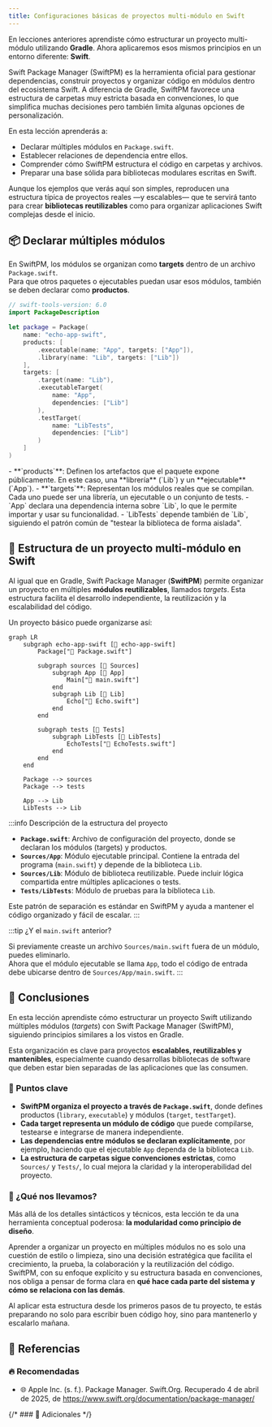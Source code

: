 ```yaml
---
title: Configuraciones básicas de proyectos multi-módulo en Swift
---
```


<ReadingTime/>
<GitHubRepoLink repo={"echo-app-swift"} user={"r8vnhill"} />

En lecciones anteriores aprendiste cómo estructurar un proyecto multi-módulo utilizando **Gradle**. Ahora aplicaremos esos mismos principios en un entorno diferente: **Swift**.

Swift Package Manager (SwiftPM) es la herramienta oficial para gestionar dependencias, construir proyectos y organizar código en módulos dentro del ecosistema Swift. A diferencia de Gradle, SwiftPM favorece una estructura de carpetas muy estricta basada en convenciones, lo que simplifica muchas decisiones pero también limita algunas opciones de personalización.

En esta lección aprenderás a:

- Declarar múltiples módulos en `Package.swift`.
- Establecer relaciones de dependencia entre ellos.
- Comprender cómo SwiftPM estructura el código en carpetas y archivos.
- Preparar una base sólida para bibliotecas modulares escritas en Swift.

Aunque los ejemplos que verás aquí son simples, reproducen una estructura típica de proyectos reales —y escalables— que te servirá tanto para crear **bibliotecas reutilizables** como para organizar aplicaciones Swift complejas desde el inicio.

## 📦 Declarar múltiples módulos

En SwiftPM, los módulos se organizan como **targets** dentro de un archivo `Package.swift`.  
Para que otros paquetes o ejecutables puedan usar esos módulos, también se deben declarar como **productos**.

```swift showLineNumbers title="Package.swift"
// swift-tools-version: 6.0
import PackageDescription

let package = Package(
    name: "echo-app-swift",
    products: [
        .executable(name: "App", targets: ["App"]),
        .library(name: "Lib", targets: ["Lib"])
    ],
    targets: [
        .target(name: "Lib"),
        .executableTarget(
            name: "App",
            dependencies: ["Lib"]
        ),
        .testTarget(
            name: "LibTests",
            dependencies: ["Lib"]
        )
    ]
)
```

<Explanation>
    - **`products`**: Definen los artefactos que el paquete expone públicamente. En este caso, una **librería** (`Lib`) y un **ejecutable** (`App`).
    - **`targets`**: Representan los módulos reales que se compilan. Cada uno puede ser una librería, un ejecutable o un conjunto de tests.
    - `App` declara una dependencia interna sobre `Lib`, lo que le permite importar y usar su funcionalidad.
    - `LibTests` depende también de `Lib`, siguiendo el patrón común de "testear la biblioteca de forma aislada".
</Explanation>

## 🧱 Estructura de un proyecto multi-módulo en Swift

Al igual que en Gradle, Swift Package Manager (**SwiftPM**) permite organizar un proyecto en múltiples **módulos reutilizables**, llamados *targets*. Esta estructura facilita el desarrollo independiente, la reutilización y la escalabilidad del código.

Un proyecto básico puede organizarse así:

```mermaid
graph LR
    subgraph echo-app-swift [📁 echo-app-swift]
        Package["📄 Package.swift"]

        subgraph sources [📁 Sources]
            subgraph App [📁 App]
                Main["📄 main.swift"]
            end
            subgraph Lib [📁 Lib]
                Echo["📄 Echo.swift"]
            end
        end

        subgraph tests [📁 Tests]
            subgraph LibTests [📁 LibTests]
                EchoTests["📄 EchoTests.swift"]
            end
        end
    end

    Package --> sources
    Package --> tests

    App --> Lib
    LibTests --> Lib
```

:::info Descripción de la estructura del proyecto

- **`Package.swift`**: Archivo de configuración del proyecto, donde se declaran los módulos (targets) y productos.
- **`Sources/App`**: Módulo ejecutable principal. Contiene la entrada del programa (`main.swift`) y depende de la biblioteca `Lib`.
- **`Sources/Lib`**: Módulo de biblioteca reutilizable. Puede incluir lógica compartida entre múltiples aplicaciones o tests.
- **`Tests/LibTests`**: Módulo de pruebas para la biblioteca `Lib`.

Este patrón de separación es estándar en SwiftPM y ayuda a mantener el código organizado y fácil de escalar.
:::

:::tip ¿Y el `main.swift` anterior?

Si previamente creaste un archivo `Sources/main.swift` fuera de un módulo, puedes eliminarlo.  
Ahora que el módulo ejecutable se llama `App`, todo el código de entrada debe ubicarse dentro de `Sources/App/main.swift`.
:::

## 🎯 Conclusiones

En esta lección aprendiste cómo estructurar un proyecto Swift utilizando múltiples módulos (*targets*) con Swift Package Manager (SwiftPM), siguiendo principios similares a los vistos en Gradle.

Esta organización es clave para proyectos **escalables, reutilizables y mantenibles**, especialmente cuando desarrollas bibliotecas de software que deben estar bien separadas de las aplicaciones que las consumen.

### 🔑 Puntos clave

- **SwiftPM organiza el proyecto a través de `Package.swift`**, donde defines productos (`library`, `executable`) y módulos (`target`, `testTarget`).
- **Cada target representa un módulo de código** que puede compilarse, testearse e integrarse de manera independiente.
- **Las dependencias entre módulos se declaran explícitamente**, por ejemplo, haciendo que el ejecutable `App` dependa de la biblioteca `Lib`.
- **La estructura de carpetas sigue convenciones estrictas**, como `Sources/` y `Tests/`, lo cual mejora la claridad y la interoperabilidad del proyecto.

### 🧰 ¿Qué nos llevamos?

Más allá de los detalles sintácticos y técnicos, esta lección te da una herramienta conceptual poderosa: **la modularidad como principio de diseño**.

Aprender a organizar un proyecto en múltiples módulos no es solo una cuestión de estilo o limpieza, sino una decisión estratégica que facilita el crecimiento, la prueba, la colaboración y la reutilización del código. SwiftPM, con su enfoque explícito y su estructura basada en convenciones, nos obliga a pensar de forma clara en **qué hace cada parte del sistema y cómo se relaciona con las demás**.

Al aplicar esta estructura desde los primeros pasos de tu proyecto, te estás preparando no solo para escribir buen código hoy, sino para mantenerlo y escalarlo mañana.

## 📖 Referencias

### 🔥 Recomendadas

- 🌐 Apple Inc. (s. f.). Package Manager. Swift.Org. Recuperado 4 de abril de 2025, de https://www.swift.org/documentation/package-manager/

{/* ### 🔹 Adicionales */}
